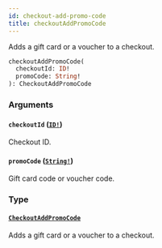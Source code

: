 ```yaml
---
id: checkout-add-promo-code
title: checkoutAddPromoCode
---
```


Adds a gift card or a voucher to a checkout.

```graphql
checkoutAddPromoCode(
  checkoutId: ID!
  promoCode: String!
): CheckoutAddPromoCode

```

### Arguments

#### `checkoutId` ([`ID!`](/api-reference/scalars/id.mdx))

Checkout ID.

#### `promoCode` ([`String!`](/api-reference/scalars/string.mdx))

Gift card code or voucher code.

### Type

#### [`CheckoutAddPromoCode`](/api-reference/objects/checkout-add-promo-code.mdx)

Adds a gift card or a voucher to a checkout.

